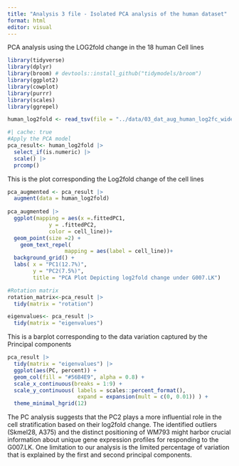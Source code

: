 ```yaml
---
title: "Analysis 3 file - Isolated PCA analysis of the human dataset"
format: html
editor: visual
---
```


PCA analysis using the LOG2fold change in the 18 human Cell lines

```r
library(tidyverse) 
library(dplyr)
library(broom) # devtools::install_github("tidymodels/broom")
library(ggplot2)
library(cowplot) 
library(purrr)
library(scales)
library(ggrepel)

human_log2fold <- read_tsv(file = "../data/03_dat_aug_human_log2fc_wide.tsv.gz")
```

```r
#| cache: true
#Apply the PCA model
pca_result<- human_log2fold |> 
  select_if(is.numeric) |> 
  scale() |> 
  prcomp()
```

This is the plot corresponding the Log2fold change of the cell lines

```r
pca_augmented <- pca_result |>
  augment(data = human_log2fold) 
  
pca_augmented |>   
  ggplot(mapping = aes(x =.fittedPC1, 
             y = .fittedPC2, 
             color = cell_line))+
  geom_point(size =2) +
    geom_text_repel( 
                  mapping = aes(label = cell_line))+
  background_grid() + 
  labs( x = "PC1(12.7%)", 
        y = "PC2(7.5%)", 
        title = "PCA Plot Depicting log2fold change under G007.LK")

```

```r
#Rotation matrix
rotation_matrix<-pca_result |> 
  tidy(matrix = "rotation")
```

```r
eigenvalues<- pca_result |> 
  tidy(matrix = "eigenvalues")
```

This is a barplot corresponding to the data variation captured by the Principal components

```r
pca_result |> 
  tidy(matrix = "eigenvalues") |> 
  ggplot(aes(PC, percent)) + 
  geom_col(fill = "#56B4E9", alpha = 0.8) + 
  scale_x_continuous(breaks = 1:9) + 
  scale_y_continuous( labels = scales::percent_format(), 
                      expand = expansion(mult = c(0, 0.01)) ) + 
  theme_minimal_hgrid(12)

```

The PC analysis suggests that the PC2 plays a more influential role in the cell stratification based on their log2fold change. The identified outliers (Skmel28, A375) and the distinct positioning of WM793 might harbor crucial information about unique gene expression profiles for responding to the G007.LK. One limitation to our analysis is the limited percentage of variation that is explained by the first and second principal components.
